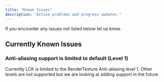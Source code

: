 ```yaml
---
title: "Known Issues"
description: "Active problems and progress updates."
---
```


<Card title="Found an issue or bug?" icon="bug" href="/learn-more/contact-us" cta="Contact us">
  If you encounter any issues not listed below let us know.
</Card>

## Currently Known Issues

### Anti-aliasing support is limited to default (Level 1)

Currently LCK is limited to the RenderTexture Anti-aliasing level 1. Other levels are not supported but we are looking at adding support in the future.